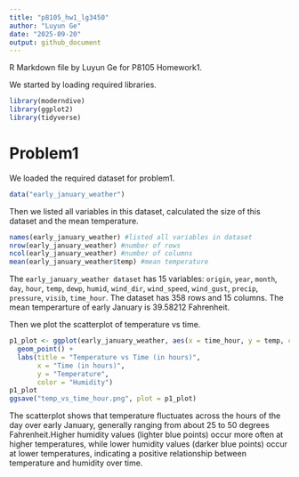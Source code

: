 ```yaml
---
title: "p8105_hw1_lg3450"
author: "Luyun Ge"
date: "2025-09-20"
output: github_document
---
```


R Markdown file by Luyun Ge for P8105 Homework1.

We started by loading required libraries.
```r
library(moderndive)
library(ggplot2)
library(tidyverse)
```

# Problem1
We loaded the required dataset for problem1.
```r

data("early_january_weather")
```
Then we listed all variables in this dataset, calculated the size of this dataset and the mean temperature.
```r
names(early_january_weather) #listed all variables in dataset
nrow(early_january_weather) #number of rows
ncol(early_january_weather) #number of columns
mean(early_january_weather$temp) #mean temperature
```
The `early_january_weather dataset` has 15 variables: `origin`, `year`, `month`, `day`, `hour`, `temp`, `dewp`, `humid`, `wind_dir`, `wind_speed`, `wind_gust`, `precip`, `pressure`, `visib`, `time_hour`. 
The dataset has 358 rows and 15 columns. 
The mean temperarture of early January is 39.58212 Fahrenheit.

Then we plot the scatterplot of temperature vs time.
```r
p1_plot <- ggplot(early_january_weather, aes(x = time_hour, y = temp, color = humid)) +
  geom_point() +
  labs(title = "Temperature vs Time (in hours)",
       x = "Time (in hours)",
       y = "Temperature",
       color = "Humidity")
p1_plot
ggsave("temp_vs_time_hour.png", plot = p1_plot)
```
The scatterplot shows that temperature fluctuates across the hours of the day over early January, generally ranging from about 25 to 50 degrees Fahrenheit.Higher humidity values (lighter blue points) occur more often at higher temperatures, while lower humidity values (darker blue points) occur at lower temperatures, indicating a positive relationship between temperature and humidity over time.




